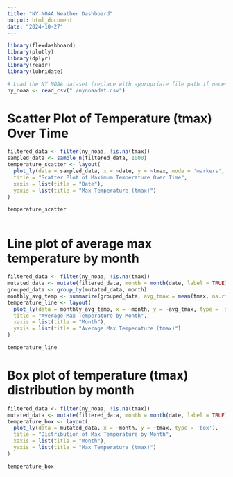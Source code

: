 ```yaml
---
title: "NY NOAA Weather Dashboard"
output: html_document
date: "2024-10-27"
---
```


```r

library(flexdashboard)
library(plotly)
library(dplyr)
library(readr)
library(lubridate)

# Load the NY NOAA dataset (replace with appropriate file path if necessary)
ny_noaa <- read_csv("./nynoaadat.csv")

```

# Scatter Plot of Temperature (tmax) Over Time

```r

filtered_data <- filter(ny_noaa, !is.na(tmax))
sampled_data <- sample_n(filtered_data, 1000) 
temperature_scatter <- layout(
  plot_ly(data = sampled_data, x = ~date, y = ~tmax, mode = 'markers', type = 'scatter'),
  title = "Scatter Plot of Maximum Temperature Over Time",
  xaxis = list(title = "Date"),
  yaxis = list(title = "Max Temperature (tmax)")
)

temperature_scatter



```


# Line plot of average max temperature by month

```r

filtered_data <- filter(ny_noaa, !is.na(tmax))
mutated_data <- mutate(filtered_data, month = month(date, label = TRUE))
grouped_data <- group_by(mutated_data, month)
monthly_avg_temp <- summarize(grouped_data, avg_tmax = mean(tmax, na.rm = TRUE))
temperature_line <- layout(
  plot_ly(data = monthly_avg_temp, x = ~month, y = ~avg_tmax, type = 'scatter', mode = 'lines+markers'),
  title = "Average Max Temperature by Month",
  xaxis = list(title = "Month"),
  yaxis = list(title = "Average Max Temperature (tmax)")
)

temperature_line

```


# Box plot of temperature (tmax) distribution by month

```r



filtered_data <- filter(ny_noaa, !is.na(tmax))
mutated_data <- mutate(filtered_data, month = month(date, label = TRUE))
temperature_box <- layout(
  plot_ly(data = mutated_data, x = ~month, y = ~tmax, type = 'box'),
  title = "Distribution of Max Temperature by Month",
  xaxis = list(title = "Month"),
  yaxis = list(title = "Max Temperature (tmax)")
)

temperature_box


```


